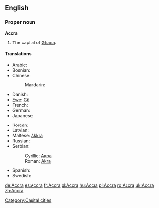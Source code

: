 {{wikipedia}}
==English==

===Proper noun===
'''Accra'''

# The capital of [[Ghana]].

====Translations====
{{trans-top|capital of Ghana}}
* Arabic: {{t|ar|أكرا|f|tr='ákraa|sc=Arab}}
* Bosnian: {{t-|bs|Akra|f}}
* Chinese:
*: Mandarin: {{t|zh|阿克拉|tr=Ākèlā|sc=Hani}}
* Danish: {{t-|da|Accra}}
* [[Ewe]]: [[Gɛ̃]]
* French: {{t+|fr|Accra}}
* German: {{t|de|Accra|n}}
* Japanese: {{t|ja|アクラ|tr=Akura|sc=Jpan}}
{{trans-mid}}
* Korean: {{t|ko|아크라|tr=Akeura|sc=Kore}}
* Latvian: {{t-|lv|Akra|xs=Latvian}}
* Maltese: [[Akkra]]
* Russian: {{t|ru|Аккра|f|tr=Ákkra|sc=Cyrl}}
* Serbian:
*: Cyrillic: [[Акра#Serbian|Акра]] {{f}}
*: Roman: [[Akra#Serbian|Akra]] {{f}}
* Spanish: {{t+|es|Accra|f}}
* Swedish: {{t-|sv|Accra}}
{{trans-bottom}}

[[Category:Capital cities]]

[[de:Accra]]
[[es:Accra]]
[[fr:Accra]]
[[gl:Accra]]
[[hu:Accra]]
[[pl:Accra]]
[[ro:Accra]]
[[uk:Accra]]
[[zh:Accra]]